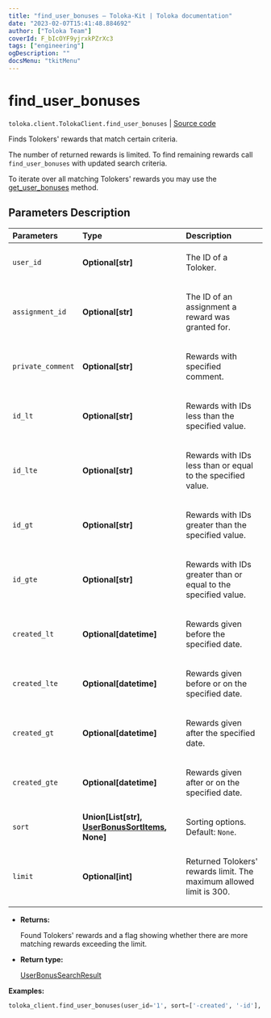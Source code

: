 ```yaml
---
title: "find_user_bonuses — Toloka-Kit | Toloka documentation"
date: "2023-02-07T15:41:48.884692"
author: ["Toloka Team"]
coverId: F_bIcOYF9yjrxkPZrXc3
tags: ["engineering"]
ogDescription: ""
docsMenu: "tkitMenu"
---
```


# find_user_bonuses
`toloka.client.TolokaClient.find_user_bonuses` | [Source code](https://github.com/Toloka/toloka-kit/blob/v1.1.3/src/client/__init__.py#L3037)

Finds Tolokers' rewards that match certain criteria.

The number of returned rewards is limited. To find remaining rewards call `find_user_bonuses` with updated search criteria.

To iterate over all matching Tolokers' rewards you may use the [get_user_bonuses](/docs/toloka-kit/reference/toloka.client.TolokaClient.get_user_bonuses) method.

## Parameters Description

| Parameters | Type | Description |
| :----------| :----| :-----------|
`user_id`|**Optional\[str\]**|<p>The ID of a Toloker.</p>
`assignment_id`|**Optional\[str\]**|<p>The ID of an assignment a reward was granted for.</p>
`private_comment`|**Optional\[str\]**|<p>Rewards with specified comment.</p>
`id_lt`|**Optional\[str\]**|<p>Rewards with IDs less than the specified value.</p>
`id_lte`|**Optional\[str\]**|<p>Rewards with IDs less than or equal to the specified value.</p>
`id_gt`|**Optional\[str\]**|<p>Rewards with IDs greater than the specified value.</p>
`id_gte`|**Optional\[str\]**|<p>Rewards with IDs greater than or equal to the specified value.</p>
`created_lt`|**Optional\[datetime\]**|<p>Rewards given before the specified date.</p>
`created_lte`|**Optional\[datetime\]**|<p>Rewards given before or on the specified date.</p>
`created_gt`|**Optional\[datetime\]**|<p>Rewards given after the specified date.</p>
`created_gte`|**Optional\[datetime\]**|<p>Rewards given after or on the specified date.</p>
`sort`|**Union\[List\[str\], [UserBonusSortItems](/docs/toloka-kit/reference/toloka.client.search_requests.UserBonusSortItems), None\]**|<p>Sorting options. Default: `None`.</p>
`limit`|**Optional\[int\]**|<p>Returned Tolokers&#x27; rewards limit. The maximum allowed limit is 300.</p>

* **Returns:**

  Found Tolokers' rewards and a flag showing whether there are more matching rewards exceeding the limit.

* **Return type:**

  [UserBonusSearchResult](/docs/toloka-kit/reference/toloka.client.search_results.UserBonusSearchResult)

**Examples:**

```python
toloka_client.find_user_bonuses(user_id='1', sort=['-created', '-id'], limit=3)
```
